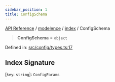 ```yaml
---
sidebar_position: 1
title: ConfigSchema
---
```


[API Reference](/api-reference/modelence/index/type-aliases/../../../index) / [modelence](/api-reference/modelence/index/type-aliases/../../index) / [index](/api-reference/modelence/index/type-aliases/../index) / ConfigSchema

> **ConfigSchema** = `object`

Defined in: [src/config/types.ts:17](https://github.com/modelence/modelence/blob/21300850024534c8cf6d8f0eeb2ddb6fe60dad37/packages/modelence/src/config/types.ts#L17)

## Index Signature

\[`key`: `string`\]: `ConfigParams`
